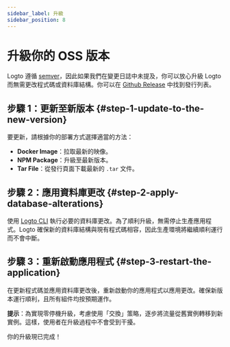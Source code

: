 ```yaml
---
sidebar_label: 升級
sidebar_position: 8
---
```


# 升級你的 OSS 版本

Logto 遵循 [semver](https://semver.org/)，因此如果我們在變更日誌中未提及，你可以放心升級 Logto 而無需更改程式碼或資料庫結構。你可以在 [Github Release](https://github.com/logto-io/logto/releases) 中找到發行列表。

## 步驟 1：更新至新版本 \{#step-1-update-to-the-new-version}

要更新，請根據你的部署方式選擇適當的方法：

- **Docker Image**：拉取最新的映像。
- **NPM Package**：升級至最新版本。
- **Tar File**：從發行頁面下載最新的 `.tar` 文件。

## 步驟 2：應用資料庫更改 \{#step-2-apply-database-alterations}

使用 [Logto CLI](/logto-oss/using-cli/database-alteration/) 執行必要的資料庫更改。為了順利升級，無需停止生產應用程式。Logto 確保新的資料庫結構與現有程式碼相容，因此生產環境將繼續順利運行而不會中斷。

## 步驟 3：重新啟動應用程式 \{#step-3-restart-the-application}

在更新程式碼並應用資料庫更改後，重新啟動你的應用程式以應用更改。確保新版本運行順利，且所有組件均按預期運作。

**提示**：為實現零停機升級，考慮使用「交換」策略，逐步將流量從舊實例轉移到新實例。這樣，使用者在升級過程中不會受到干擾。

你的升級現已完成！
